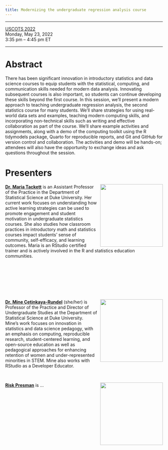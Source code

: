 ```yaml
---
title: Modernizing the undergraduate regression analysis course
---
```


------------------------------------------------------------------------

[USCOTS 2022](https://causeweb.org/cause/ecots/ecots22/program/breakout/6)\
Monday, May 23, 2022\
3:35 pm -- 4:45 pm ET

------------------------------------------------------------------------

# Abstract

There has been significant innovation in introductory statistics and data science courses to equip students with the statistical, computing, and communication skills needed for modern data analysis. Innovating subsequent courses is also important, so students can continue developing these skills beyond the first course. In this session, we'll present a modern approach to teaching undergraduate regression analysis, the second statistics course for many students. We'll share strategies for using real-world data sets and examples, teaching modern computing skills, and incorporating non-technical skills such as writing and effective collaboration as part of the course. We'll share example activities and assignments, along with a demo of the computing toolkit using the R tidymodels package, Quarto for reproducible reports, and Git and GitHub for version control and collaboration. The activities and demo will be hands-on; attendees will also have the opportunity to exchange ideas and ask questions throughout the session.

# Presenters

![](images/maria.png){style="float:right;padding: 0 0 0 10px;" fig-alt="Headshot of Dr. Maria Tackett" width="200"}

[**Dr. Maria Tackett**]() is an Assistant Professor of the Practice in the Department of Statistical Science at Duke University. Her current work focuses on understanding how active learning strategies can be used to promote engagement and student motivation in undergraduate statistics courses. She also studies how classroom practices in introductory math and statistics courses impact students' sense of community, self-efficacy, and learning outcomes. Maria is an RStudio certified trainer and is actively involved in the R and statistics education communities.

<br><br><br><br><br><br>

![](images/mine.png){style="float:right;padding: 0 0 0 10px;" fig-alt="Headshot of Dr. Mine Çetinkaya-Rundel" width="200"}

[**Dr. Mine Çetinkaya-Rundel**](http://mine-cr.com/) (she/her) is Professor of the Practice and Director of Undergraduate Studies at the Department of Statistical Science at Duke University. Mine's work focuses on innovation in statistics and data science pedagogy, with an emphasis on computing, reproducible research, student-centered learning, and open-source education as well as pedagogical approaches for enhancing retention of women and under-represented minorities in STEM. Mine also works with RStudio as a Developer Educator.

<br>

![](images/rick.png){style="float:right;padding: 0 0 0 10px;" fig-alt="Headshot of Rick Presman" width="200"}

[**Risk Presman**]() is ...

